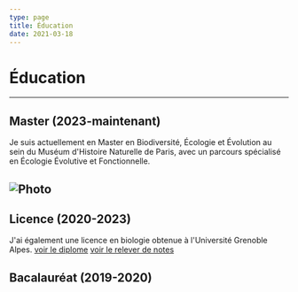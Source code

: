 ```yaml
---
type: page
title: Éducation
date: 2021-03-18
---
```


# Éducation
---
## Master (2023-maintenant)
Je suis actuellement en Master en Biodiversité, Écologie et Évolution au sein du Muséum d'Histoire Naturelle de Paris, avec un parcours spécialisé en Écologie Évolutive et Fonctionnelle.


<Image
  src="/images/amphitheatre2-800.webp"
  alt="Photo"
  width={1125}
  height={750}
  priority
  className="next-image"
/>
---
## Licence (2020-2023)
J'ai également une licence en biologie obtenue à l'Université Grenoble Alpes.
<a href="/images/78967265-2c60-4a17-aea2-b566505ce719.pdf" target="_blank">voir le diplome</a>
<a href="/images/78071a81-892e-4034-a225-ae91b08eca15.pdf" target="_blank">voir le relever de notes</a>

<ImageLicence
  src="/images/UGA.jpeg"
  alt="Licence"
  width={800}
  height={600}
  priority
  className="next-image"
/>

## Bacalauréat (2019-2020)

